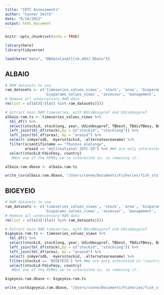 ```yaml
---
title: "IOTC Assessments"
author: "Conner Smith"
date: "6/14/2022"
output: html_document
---
```


```r
knitr::opts_chunk$set(echo = TRUE)

library(here)
library(tidyverse)

load(here("data", "DBdata[asmt][v4.495].RData"))
```

## ALBAIO

```r
# RAM datasets to use
ram_datasets <- c('timeseries_values_views', 'stock', 'area', 'bioparams', 'timeseries_assessments_views',
                  'bioparams_values_views', 'assessor', 'management', 'assessment')
# Remove all unneccessary RAM data
rm(list = c(ls()[!(ls() %in% ram_datasets)]))

# Extract main RAM timeseries, with BdivBmsypref and UdivUmsypref
albaio.ram.ts <- timeseries_values_views %>%
  tbl_df() %>%
  select(stockid, stocklong, year, UdivUmsypref, TBbest, TBdivTBmsy, BdivBmsypref, TAC, TCbest, ERbest, SSB, F, FdivFmsy, ) %>% #These are some of the metrics of interest, but this can be changed to select more if needed.
  left_join(tbl_df(stock),by = c("stockid", "stocklong")) %>%
  left_join(tbl_df(area), by = "areaid") %>%
  select(-inmyersdb, -myersstockid, -alternateareaname) %>% 
  filter(scientificname == "Thunnus alalunga",
         areaid == "multinational-IOTC-IO") %>% #We are only interested in "country == multinational", so removing the two countries that have pelagic stock assessments that are not multinational.
  select(stockid:FdivFmsy, country)
   #Not one of the RFMOs we're interested in, so removing it.

albaio.ram.dbase <- albaio.ram.ts 

write_csv(albaio.ram.dbase, "/Users/conne/Documents/Fisheries/fish_stuff/data/albaio_timeseries_2016.csv")
```

## BIGEYEIO

```r
# RAM datasets to use
ram_datasets <- c('timeseries_values_views', 'stock', 'area', 'bioparams', 'timeseries_assessments_views',
                  'bioparams_values_views', 'assessor', 'management', 'assessment')
# Remove all unneccessary RAM data
rm(list = c(ls()[!(ls() %in% ram_datasets)]))

# Extract main RAM timeseries, with BdivBmsypref and UdivUmsypref
bigeyeio.ram.ts <- timeseries_values_views %>%
  tbl_df() %>%
  select(stockid, stocklong, year, UdivUmsypref, TBbest, TBdivTBmsy, BdivBmsypref, TAC, TCbest, ERbest, SSB, F, FdivFmsy, ) %>% #These are some of the metrics of interest, but this can be changed to select more if needed.
  left_join(tbl_df(stock),by = c("stockid", "stocklong")) %>%
  left_join(tbl_df(area), by = "areaid") %>%
  select(-inmyersdb, -myersstockid, -alternateareaname) %>% 
  filter(stockid == 'BIGEYEIO') %>% #We are only interested in "country == multinational", so removing the two countries that have pelagic stock assessments that are not multinational.
  select(stockid:FdivFmsy, country)
   #Not one of the RFMOs we're interested in, so removing it.

bigeyeio.ram.dbase <- bigeyeio.ram.ts 

write_csv(bigeyeio.ram.dbase, "/Users/conne/Documents/Fisheries/fish_stuff/data/bigeyeio_timeseries_2016.csv")
```
